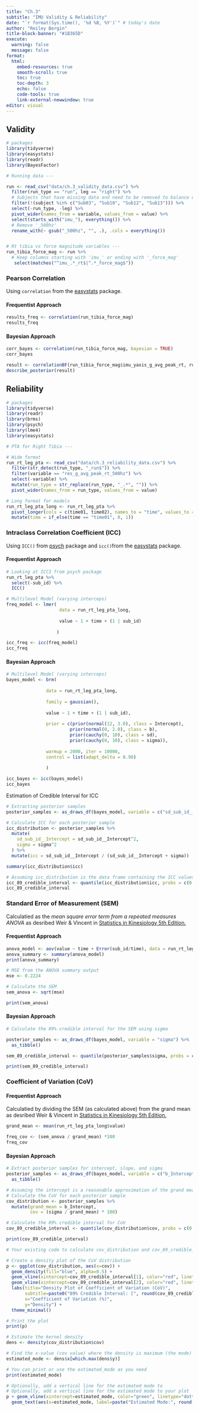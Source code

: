 ```yaml
---
title: "Ch.3"
subtitle: "IMU Validity & Reliability"
date: "`r format(Sys.time(), '%d %B, %Y')`" # today's date
author: "Reiley Bergin"
title-block-banner: "#1B365D"
execute:
  warning: false
  message: false
format: 
  html:
    embed-resources: true
    smooth-scroll: true
    toc: true
    toc-depth: 3
    echo: false
    code-tools: true
    link-external-newwindow: true
editor: visual
---
```


## Validity

```r
# packages
library(tidyverse)
library(easystats)
library(readr)
library(BayesFactor)
```

```r

# Running data ---

run <- read_csv("data/ch.3_validity_data.csv") %>%
  filter(run_type == "run", leg == "right") %>%
  # Subjects that have missing data and need to be removed to balance data
  filter(!(subject %in% c("Sub03", "Sub10", "Sub12", "Sub13"))) %>%
  select(-run_type, -leg) %>%
  pivot_wider(names_from = variable, values_from = value) %>%
  select(starts_with("imu_"), everything()) %>%
  # Remove '_500hz'
  rename_with(~ gsub("_500hz", "", .), .cols = everything())  


# Rt tibia vs force magnitude variables ---
run_tibia_force_mag <- run %>%
  # Keep columns starting with 'imu_' or ending with '_force_mag'
   select(matches("^imu_.*_rt$|^.*_force_mag$"))
```

### Pearson Correlation

Using `correlation` from the [easystats](https://github.com/easystats/easystats) package.

#### Frequentist Approach

```r
results_freq <- correlation(run_tibia_force_mag)
results_freq
```

#### Bayesian Approach

```r
corr_bayes <- correlation(run_tibia_force_mag, bayesian = TRUE)
corr_bayes
```

```r
result <- correlationBF(run_tibia_force_mag$imu_yaxis_g_avg_peak_rt, run_tibia_force_mag$max_ankle_force_mag)
describe_posterior(result)
```

## Reliability

```r
# packages
library(tidyverse)
library(readr)
library(brms)
library(psych)
library(lme4)
library(easystats)
```

```r

# PTA for Right Tibia ---

# Wide format
run_rt_leg_pta <- read_csv("data/ch.3_reliability_data.csv") %>%
  filter(str_detect(run_type, "_run$")) %>%
  filter(variable == "res_g_avg_peak_rt_500hz") %>%
  select(-variable) %>%
  mutate(run_type = str_replace(run_type, "_.*", "")) %>%
  pivot_wider(names_from = run_type, values_from = value)

# Long format for models
run_rt_leg_pta_long <- run_rt_leg_pta %>%
  pivot_longer(cols = c(time01, time02), names_to = "time", values_to = "value") %>%
  mutate(time = if_else(time == "time01", 0, 1))
```

### Intraclass Correlation Coefficient (ICC)

Using `ICC()` from [psych](https://cran.r-project.org/web/packages/psych/psych.pdf) package and `icc()`from the [easystats](https://github.com/easystats/easystats) package.

#### Frequentist Approach

```r

# Looking at ICC3 from psych package
run_rt_leg_pta %>%
  select(-sub_id) %>%
  ICC()
```

```r

# Multilevel Model (varying interceps)
freq_model <- lmer(
                    data = run_rt_leg_pta_long,
                   
                    value ~ 1 + time + (1 | sub_id)
                   
                   )
```

```r
icc_freq <- icc(freq_model)
icc_freq
```

#### Bayesian Approach

```r

# Multilevel Model (varying interceps)
bayes_model <- brm(
  
               data = run_rt_leg_pta_long,
                   
               family = gaussian(),
               
               value ~ 1 + time + (1 | sub_id),
               
               prior = c(prior(normal(12, 3.0), class = Intercept),
                        prior(normal(0, 2.0), class = b), 
                        prior(cauchy(0, 10), class = sd),
                        prior(cauchy(0, 10), class = sigma)),
               
               warmup = 2000, iter = 10000,
               control = list(adapt_delta = 0.98)
               
               )
```

```r
icc_bayes <- icc(bayes_model)
icc_bayes
```

Estimation of Credible Interval for ICC

```r

# Extracting posterior samples
posterior_samples <- as_draws_df(bayes_model, variable = c("sd_sub_id__Intercept", "sigma"))

# Calculate ICC for each posterior sample
icc_distribution <- posterior_samples %>%
  mutate(
    sd_sub_id__Intercept = sd_sub_id__Intercept^2,
    sigma = sigma^2
  ) %>%
  mutate(icc = sd_sub_id__Intercept / (sd_sub_id__Intercept + sigma))

summary(icc_distribution$icc)
```

```r
# Assuming icc_distribution is the data frame containing the ICC values
icc_89_credible_interval <- quantile(icc_distribution$icc, probs = c(0.055, 0.945))
icc_89_credible_interval
```

### Standard Error of Measurement (SEM)

Calculatied as the *mean square error term from a repeated measures ANOVA* as desribed Weir & Vincent in [Statistics in Kinesiology 5th Edition.](https://us.humankinetics.com/blogs/excerpt/standard-error-of-measurement)

#### Frequentist Approach

```r

anova_model <- aov(value ~ time + Error(sub_id/time), data = run_rt_leg_pta_long)
anova_summary <- summary(anova_model)
print(anova_summary)
```

```r

# MSE from the ANOVA summary output
mse <- 0.2224

# Calculate the SEM
sem_anova <- sqrt(mse)

print(sem_anova)
```

#### Bayesian Approach

```r

# Calculate the 89% credible interval for the SEM using sigma

posterior_samples <- as_draws_df(bayes_model, variable = "sigma") %>%
  as_tibble()

sem_89_credible_interval <- quantile(posterior_samples$sigma, probs = c(0.055, 0.945))

print(sem_89_credible_interval)
```

### Coefficient of Variation (CoV)

#### Frequentist Approach

Calculatied by dividing the SEM (as calculated above) from the grand mean as desribed Weir & Vincent in [Statistics in Kinesiology 5th Edition.](https://us.humankinetics.com/blogs/excerpt/standard-error-of-measurement)

```r

grand_mean <- mean(run_rt_leg_pta_long$value)

freq_cov <- (sem_anova / grand_mean) *100
freq_cov
```

#### Bayesian Approach

```r
# Extract posterior samples for intercept, slope, and sigma
posterior_samples <- as_draws_df(bayes_model, variable = c("b_Intercept", "b_time", "sigma")) %>%
  as_tibble()

# Assuming the intercept is a reasonable approximation of the grand mean
# Calculate the CoV for each posterior sample
cov_distribution <- posterior_samples %>%
  mutate(grand_mean = b_Intercept,
         cov = (sigma / grand_mean) * 100)

# Calculate the 89% credible interval for CoV
cov_89_credible_interval <- quantile(cov_distribution$cov, probs = c(0.055, 0.945))

print(cov_89_credible_interval)
```

```r

# Your existing code to calculate cov_distribution and cov_89_credible_interval...

# Create a density plot of the CoV distribution
p <- ggplot(cov_distribution, aes(x=cov)) +
  geom_density(fill="blue", alpha=0.5) +
  geom_vline(xintercept=cov_89_credible_interval[1], color="red", linetype="dashed") +
  geom_vline(xintercept=cov_89_credible_interval[2], color="red", linetype="dashed") +
  labs(title="Density Plot of Coefficient of Variation (CoV)",
       subtitle=paste0("89% Credible Interval: [", round(cov_89_credible_interval[1], 2), ", ", round(cov_89_credible_interval[2], 2), "]"),
       x="Coefficient of Variation (%)",
       y="Density") +
  theme_minimal()

# Print the plot
print(p)

```

```r
# Estimate the kernel density
dens <- density(cov_distribution$cov)

# Find the x-value (cov value) where the density is maximum (the mode)
estimated_mode <- dens$x[which.max(dens$y)]

# You can print or use the estimated_mode as you need
print(estimated_mode)

# Optionally, add a vertical line for the estimated mode to
# Optionally, add a vertical line for the estimated mode to your plot
p + geom_vline(xintercept=estimated_mode, color="green", linetype="dotted") +
  geom_text(aes(x=estimated_mode, label=paste("Estimated Mode:", round(estimated_mode, 2)), y=max(dens$y)), vjust=-0.5, color="green")
```
